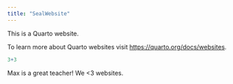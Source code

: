 ```yaml
---
title: "SealWebsite"
---
```


This is a Quarto website.

To learn more about Quarto websites visit <https://quarto.org/docs/websites>.

```r
3+3
```

Max is a great teacher! We \<3 websites.

